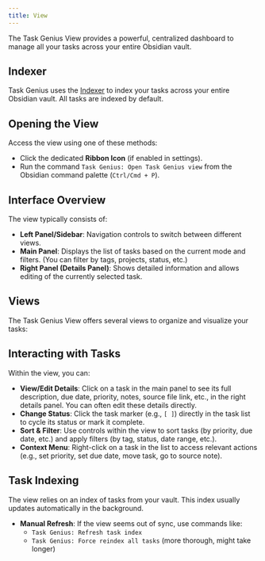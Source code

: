 ```yaml
---
title: View
---
```



The Task Genius View provides a powerful, centralized dashboard to manage all your tasks across your entire Obsidian vault.

<VersionCallout version="7.0.0" />

## Indexer

Task Genius uses the [Indexer](docs/view/indexer.mdx) to index your tasks across your entire Obsidian vault. All tasks are indexed by default.

## Opening the View

Access the view using one of these methods:

- Click the dedicated **Ribbon Icon** (if enabled in settings).
- Run the command `Task Genius: Open Task Genius view` from the Obsidian command palette (`Ctrl/Cmd + P`).

## Interface Overview

The view typically consists of:

- **Left Panel/Sidebar**: Navigation controls to switch between different views.
- **Main Panel**: Displays the list of tasks based on the current mode and filters. (You can filter by tags, projects, status, etc.)
- **Right Panel (Details Panel)**: Shows detailed information and allows editing of the currently selected task.

## Views

The Task Genius View offers several views to organize and visualize your tasks:

<Cards>
  <Card
    title="Inbox"
    href="/docs/task-view/inbox-view"
    description="Shows tasks recently captured or those that haven't been processed or assigned specific metadata (like projects or dates)."
  />
  <Card
    title="Forecast"
    href="/docs/task-view/forecast-view"
    description="Displays tasks with upcoming due dates, often grouped by day or week."
  />
  <Card
    title="Tags"
    href="/docs/task-view/tag-view"
    description="Groups tasks based on the tags associated with them."
  />
  <Card
    title="Projects"
    href="/docs/task-view/project-view"
    description="Groups tasks based on #project tags or project metadata."
  />
  <Card
    title="Review"
    href="/docs/task-view/review-view"
    description="Helps you review incomplete tasks or tasks needing attention."
  />
  <Card
    title="Flag"
    href="/docs/task-view/flag-view"
    description="Groups tasks based on their priority."
  />
  <Card
    title="Event"
    href="/docs/task-view/event-view"
    description="Use calendar (eg. month/week/day) view to see your tasks in a calendar format."
  />
  <Card
    title="Status"
    href="/docs/task-view/status-view"
    description="Groups tasks based on their status (e.g., '- [x]', '- [ ]', '- [!]')."
  />
  <Card
    title="Habit"
    href="/docs/task-view/habit-view"
    description="Fetch metadata from your daily notes and display them in a list."
  />
  <Card
    title="Plan"
    href="/docs/task-view/plan-view"
    description="View tasks in a Gantt chart view."
  />
  <Card
    title="Custom"
    href="/docs/task-view/custom-view"
    description="Create a custom view to display tasks in a specific way."
  />
</Cards>

## Interacting with Tasks

Within the view, you can:

- **View/Edit Details**: Click on a task in the main panel to see its full description, due date, priority, notes, source file link, etc., in the right details panel. You can often edit these details directly.
- **Change Status**: Click the task marker (e.g., `[ ]`) directly in the task list to cycle its status or mark it complete.
- **Sort & Filter**: Use controls within the view to sort tasks (by priority, due date, etc.) and apply filters (by tag, status, date range, etc.).
- **Context Menu**: Right-click on a task in the list to access relevant actions (e.g., set priority, set due date, move task, go to source note).

## Task Indexing

The view relies on an index of tasks from your vault. This index usually updates automatically in the background.

- **Manual Refresh**: If the view seems out of sync, use commands like:
  - `Task Genius: Refresh task index`
  - `Task Genius: Force reindex all tasks` (more thorough, might take longer)
